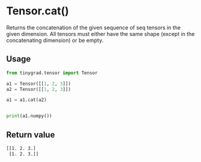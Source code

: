 # Tensor.cat()

Returns the concatenation of the given sequence of seq tensors in the given dimension. All tensors must either have the same shape (except in the concatenating dimension) or be empty.

## Usage
```python copy
from tinygrad.tensor import Tensor

a1 = Tensor([[1, 2, 3]])
a2 = Tensor([[1, 2, 3]])

a1 = a1.cat(a2)


print(a1.numpy())
```


## Return value
```bash
[[1. 2. 3.]
 [1. 2. 3.]]
```